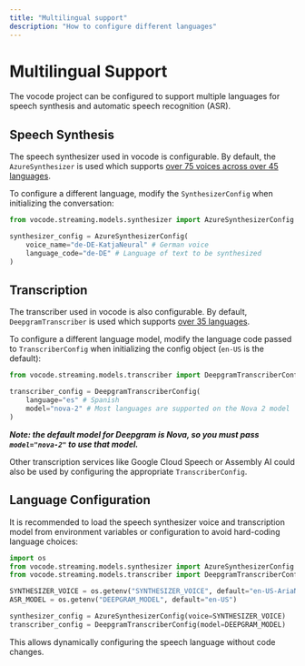 ```yaml
---
title: "Multilingual support"
description: "How to configure different languages"
---
```


# Multilingual Support

The vocode project can be configured to support multiple languages for speech synthesis and automatic speech recognition (ASR).

## Speech Synthesis

The speech synthesizer used in vocode is configurable. By default, the `AzureSynthesizer` is used which supports [over 75 voices across over 45 languages](https://docs.microsoft.com/en-us/azure/cognitive-services/speech-service/language-support?tabs=tts).

To configure a different language, modify the `SynthesizerConfig` when initializing the conversation:

```python
from vocode.streaming.models.synthesizer import AzureSynthesizerConfig

synthesizer_config = AzureSynthesizerConfig(
    voice_name="de-DE-KatjaNeural" # German voice
    language_code="de-DE" # Language of text to be synthesized
)
```

## Transcription

The transcriber used in vocode is also configurable. By default, `DeepgramTranscriber` is used which supports [over 35 languages](https://developers.deepgram.com/docs/languages-overview).

To configure a different language model, modify the language code passed to `TranscriberConfig` when initializing the config object (`en-US` is the default):

```python
from vocode.streaming.models.transcriber import DeepgramTranscriberConfig

transcriber_config = DeepgramTranscriberConfig(
    language="es" # Spanish
    model="nova-2" # Most languages are supported on the Nova 2 model
)
```

***Note: the default model for Deepgram is Nova, so you must pass `model="nova-2"` to use that model.***

Other transcription services like Google Cloud Speech or Assembly AI could also be used by configuring the appropriate `TranscriberConfig`.

## Language Configuration

It is recommended to load the speech synthesizer voice and transcription model from environment variables or configuration to avoid hard-coding language choices:

```python
import os
from vocode.streaming.models.synthesizer import AzureSynthesizerConfig
from vocode.streaming.models.transcriber import DeepgramTranscriberConfig

SYNTHESIZER_VOICE = os.getenv("SYNTHESIZER_VOICE", default="en-US-AriaNeural")
ASR_MODEL = os.getenv("DEEPGRAM_MODEL", default="en-US")

synthesizer_config = AzureSynthesizerConfig(voice=SYNTHESIZER_VOICE)
transcriber_config = DeepgramTranscriberConfig(model=DEEPGRAM_MODEL)
```

This allows dynamically configuring the speech language without code changes.
